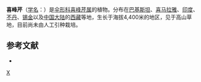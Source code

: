 {{NoteTA|G1=LS}}
{{Speciesbox
| genus = Cortia
| species = depressa
| authority = (Don) Norm.
}}

'''喜峰芹'''（[[学名|学名]]：{{lang|la|''Cortia depressa''}}）是[[伞形科|伞形科]][[喜峰芹属|喜峰芹属]]的植物。分布在[[巴基斯坦|巴基斯坦]]、[[喜马拉雅|喜马拉雅]]、[[印度|印度]]、[[不丹|不丹]]、[[锡金|锡金]]以及[[中国大陆|中国大陆]]的[[西藏|西藏]]等地，生长于海拔4,400米的地区，见于高山草地，目前尚未由人工引种栽培。

== 参考文献 ==
<div class="references-small">
* {{cite web| url =http://www.bioinfo.cn/db05/KmzwSpecies.php?action=view&id=22731| title =喜峰芹| work =《中国高等植物数据库全库》| publisher =中国科学院微生物研究所| author =昆明植物研究所| accessdate =2009-02-25| deadurl =yes| archiveurl =https://web.archive.org/web/20160305075116/http://www.bioinfo.cn/db05/KmzwSpecies.php?action=view&id=22731| archivedate =2016-03-05}}
</div>
{{Taxonbar|from=Q10923585}}

[[Category:喜峰芹属|X]]


{{Apiales-stub}}